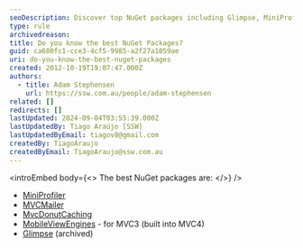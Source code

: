 ```yaml
---
seoDescription: Discover top NuGet packages including Glimpse, MiniProfiler, MVCMailer, MvcDonutCaching, and MobileViewEngines for enhanced ASP.NET development.
type: rule
archivedreason:
title: Do you know the best NuGet Packages?
guid: ca680fc1-cce3-4cf5-9985-a2f27a1059ae
uri: do-you-know-the-best-nuget-packages
created: 2012-10-19T19:07:47.000Z
authors:
  - title: Adam Stephensen
    url: https://ssw.com.au/people/adam-stephensen
related: []
redirects: []
lastUpdated: 2024-09-04T03:55:39.000Z
lastUpdatedBy: Tiago Araújo [SSW]
lastUpdatedByEmail: tiagov8@gmail.com
createdBy: TiagoAraujo
createdByEmail: TiagoAraujo@ssw.com.au
---
```


<introEmbed
  body={<>
The best NuGet packages are:
  </>}
/>
* [MiniProfiler](http://nuget.org/packages/miniprofiler)
* [MVCMailer](http://nuget.org/packages/mvcmailer)
* [MvcDonutCaching](http://nuget.org/packages/mvcdonutcaching)
* [MobileViewEngines](http://nuget.org/packages/MobileViewEngines) - for MVC3 (built into MVC4)
* [Glimpse](https://github.com/glimpse/glimpse) (archived)
